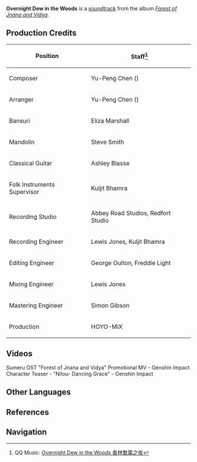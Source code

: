 {{Soundtrack Infobox
|title          =
|image          = Forest of Jnana and Vidya.png
|album          = Forest of Jnana and Vidya
|disc           = 1
|number         = 07
|featured       =
|featured2      =
|featured3      =
|featured_disc  =
|featured_disc2 =
|featured_disc3 =
|youtube_id     = f0ELe-1HtWM
|spotify_id     = 0DPedrjZdMWNlkml11HRbf
|played_in      = Sumeru City
|during         = [[Sumeru City]] (Night)
|domain         =
|previous       = Many-Colored Smiles and Tears
|next           = Thoughts and Prayers
}}
'''Overnight Dew in the Woods''' is a [[soundtrack]] from the album ''[[Forest of Jnana and Vidya]]''.

==Production Credits==
{| class="wikitable" style="text-align:left; height:0.5em"
! Position
! Staff<ref>QQ Music: [https://y.qq.com/n/ryqq/songDetail/001U1Lbd08uc4T Overnight Dew in the Woods 香林繁露之夜]</ref>
|-
! Composer
| Yu-Peng Chen ({{zh|陈致逸}})
|-
! Arranger
| Yu-Peng Chen ({{zh|陈致逸}})
|-
! Bansuri
| Eliza Marshall
|-
! Mandolin
| Steve Smith
|-
! Classical Guitar
| Ashley Blasse
|-
! Folk Instruments Supervisor
| Kuljit Bhamra
|-
! Recording Studio
| Abbey Road Studios, Redfort Studio
|-
! Recording Engineer
| Lewis Jones, Kuljit Bhamra
|-
! Editing Engineer
| George Oulton, Freddie Light
|-
! Mixing Engineer
| Lewis Jones
|-
! Mastering Engineer
| Simon Gibson
|-
! Production
| HOYO-MiX
|}

==Videos==
<gallery hideaddbutton="true" captionalign="center">
Sumeru OST "Forest of Jnana and Vidya" Promotional MV - Genshin Impact
Character Teaser - "Nilou- Dancing Grace" - Genshin Impact
</gallery>
<!--
==Trivia==
-->
==Other Languages==
{{Other Languages
|en      = Overnight Dew in the Woods
|zhs     = 香林繁露之夜
|zhs_rm  = Xiānglín Fánlù zhī Yè
|zht     = 香林繁露之夜
|zht_rm  = Xiānglín Fánlù zhī Yè
|zh_tl   = Night of the Fragrant Forest and Luxuriant Dew
|ja      = 夜に香る、森の露
|ja_rm   = Yoru ni Kaoru, Mori no Tsuyu
|ja_tl   = Scent in the Night, Forest's Dew
|tr      = 
|tr_tl   = 
|it      = 
|it_tl   = 
}}

==References==
{{Reflist}}

==Navigation==
{{Soundtrack Navbox|Forest of Jnana and Vidya}}